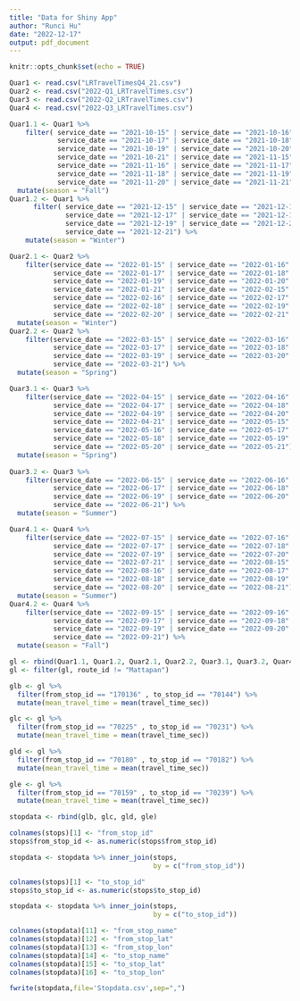 ```yaml
---
title: "Data for Shiny App"
author: "Runci Hu"
date: "2022-12-17"
output: pdf_document
---
```


```r
knitr::opts_chunk$set(echo = TRUE)
```

```r
Quar1 <- read.csv("LRTravelTimesQ4_21.csv")
Quar2 <- read.csv("2022-Q1_LRTravelTimes.csv")
Quar3 <- read.csv("2022-Q2_LRTravelTimes.csv")
Quar4 <- read.csv("2022-Q3_LRTravelTimes.csv")
```

```r
Quar1.1 <- Quar1 %>%
    filter( service_date == "2021-10-15" | service_date == "2021-10-16"|
            service_date == "2021-10-17" | service_date == "2021-10-18"|
            service_date == "2021-10-19" | service_date == "2021-10-20"|
            service_date == "2021-10-21" | service_date == "2021-11-15"| 
            service_date == "2021-11-16" | service_date == "2021-11-17"| 
            service_date == "2021-11-18" | service_date == "2021-11-19"| 
            service_date == "2021-11-20" | service_date == "2021-11-21") %>%
  mutate(season = "Fall") 
Quar1.2 <- Quar1 %>%
      filter( service_date == "2021-12-15" | service_date == "2021-12-16"| 
              service_date == "2021-12-17" | service_date == "2021-12-18"| 
              service_date == "2021-12-19" | service_date == "2021-12-20"| 
              service_date == "2021-12-21") %>% 
    mutate(season = "Winter")

Quar2.1 <- Quar2 %>%
    filter(service_date == "2022-01-15" | service_date == "2022-01-16" |
           service_date == "2022-01-17" | service_date == "2022-01-18" |
           service_date == "2022-01-19" | service_date == "2022-01-20" |
           service_date == "2022-01-21" | service_date == "2022-02-15" |
           service_date == "2022-02-16" | service_date == "2022-02-17" |
           service_date == "2022-02-18" | service_date == "2022-02-19" |
           service_date == "2022-02-20" | service_date == "2022-02-21" ) %>%
  mutate(season = "Winter")
Quar2.2 <- Quar2 %>%
    filter(service_date == "2022-03-15" | service_date == "2022-03-16" |
           service_date == "2022-03-17" | service_date == "2022-03-18" |
           service_date == "2022-03-19" | service_date == "2022-03-20" |
           service_date == "2022-03-21") %>%
  mutate(season = "Spring")

Quar3.1 <- Quar3 %>%
    filter(service_date == "2022-04-15" | service_date == "2022-04-16" |
           service_date == "2022-04-17" | service_date == "2022-04-18" |
           service_date == "2022-04-19" | service_date == "2022-04-20" |
           service_date == "2022-04-21" | service_date == "2022-05-15" |
           service_date == "2022-05-16" | service_date == "2022-05-17" |
           service_date == "2022-05-18" | service_date == "2022-05-19" |
           service_date == "2022-05-20" | service_date == "2022-05-21") %>%
  mutate(season = "Spring")
           
Quar3.2 <- Quar3 %>% 
    filter(service_date == "2022-06-15" | service_date == "2022-06-16" |
           service_date == "2022-06-17" | service_date == "2022-06-18" |
           service_date == "2022-06-19" | service_date == "2022-06-20" |
           service_date == "2022-06-21") %>%
  mutate(season = "Summer")

Quar4.1 <- Quar4 %>%
    filter(service_date == "2022-07-15" | service_date == "2022-07-16" |
           service_date == "2022-07-17" | service_date == "2022-07-18" |
           service_date == "2022-07-19" | service_date == "2022-07-20" |
           service_date == "2022-07-21" | service_date == "2022-08-15" |
           service_date == "2022-08-16" | service_date == "2022-08-17" |
           service_date == "2022-08-18" | service_date == "2022-08-19" |
           service_date == "2022-08-20" | service_date == "2022-08-21") %>%
  mutate(season = "Summer")
Quar4.2 <- Quar4 %>%
    filter(service_date == "2022-09-15" | service_date == "2022-09-16" |
           service_date == "2022-09-17" | service_date == "2022-09-18" |
           service_date == "2022-09-19" | service_date == "2022-09-20" |
           service_date == "2022-09-21") %>%
  mutate(season = "Fall")

gl <- rbind(Quar1.1, Quar1.2, Quar2.1, Quar2.2, Quar3.1, Quar3.2, Quar4.1, Quar4.2)
gl <- filter(gl, route_id != "Mattapan")
```

```r
glb <- gl %>%
  filter(from_stop_id == "170136" , to_stop_id == "70144") %>% 
  mutate(mean_travel_time = mean(travel_time_sec)) 

glc <- gl %>%
  filter(from_stop_id == "70225" , to_stop_id == "70231") %>% 
  mutate(mean_travel_time = mean(travel_time_sec))

gld <- gl %>%
  filter(from_stop_id == "70180" , to_stop_id == "70182") %>% 
  mutate(mean_travel_time = mean(travel_time_sec))

gle <- gl %>%
  filter(from_stop_id == "70159" , to_stop_id == "70239") %>% 
  mutate(mean_travel_time = mean(travel_time_sec))

stopdata <- rbind(glb, glc, gld, gle)

colnames(stops)[1] <- "from_stop_id"
stops$from_stop_id <- as.numeric(stops$from_stop_id)

stopdata <- stopdata %>% inner_join(stops, 
                                    by = c("from_stop_id"))

colnames(stops)[1] <- "to_stop_id"
stops$to_stop_id <- as.numeric(stops$to_stop_id)

stopdata <- stopdata %>% inner_join(stops, 
                                    by = c("to_stop_id"))

colnames(stopdata)[11] <- "from_stop_name"
colnames(stopdata)[12] <- "from_stop_lat"
colnames(stopdata)[13] <- "from_stop_lon"
colnames(stopdata)[14] <- "to_stop_name"
colnames(stopdata)[15] <- "to_stop_lat"
colnames(stopdata)[16] <- "to_stop_lon"

fwrite(stopdata,file='Stopdata.csv',sep=",")
```
